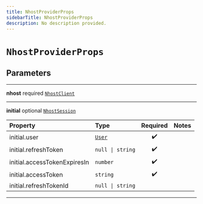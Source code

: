 ```yaml
---
title: NhostProviderProps
sidebarTitle: NhostProviderProps
description: No description provided.
---
```


# `NhostProviderProps`

## Parameters

---

**<span className="parameter-name">nhost</span>** <span className="optional-status">required</span> [`NhostClient`](/reference/react/nhost-client)

---

**<span className="parameter-name">initial</span>** <span className="optional-status">optional</span> [`NhostSession`](/reference/react/types/nhost-session)

| Property                                                                                                 | Type                                  | Required | Notes |
| :------------------------------------------------------------------------------------------------------- | :------------------------------------ | :------: | :---- |
| <span className="parameter-name"><span className="light-grey">initial.</span>user</span>                 | [`User`](/reference/react/types/user) |    ✔️    |       |
| <span className="parameter-name"><span className="light-grey">initial.</span>refreshToken</span>         | <code>null &#124; string</code>       |    ✔️    |       |
| <span className="parameter-name"><span className="light-grey">initial.</span>accessTokenExpiresIn</span> | <code>number</code>                   |    ✔️    |       |
| <span className="parameter-name"><span className="light-grey">initial.</span>accessToken</span>          | <code>string</code>                   |    ✔️    |       |
| <span className="parameter-name"><span className="light-grey">initial.</span>refreshTokenId</span>       | <code>null &#124; string</code>       |          |       |

---
